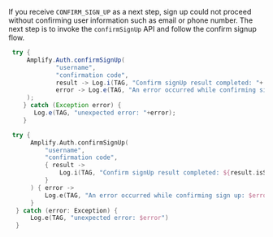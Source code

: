If you receive `CONFIRM_SIGN_UP` as a next step, sign up could not proceed without confirming user information such as email or phone number. The next step is to invoke the `confirmSignUp` API and follow the confirm signup flow.

<BlockSwitcher>

<Block name="Java">

```java
 try {
     Amplify.Auth.confirmSignUp(
             "username",
             "confirmation code",
             result -> Log.i(TAG, "Confirm signUp result completed: "+ result.isSignUpComplete()),
             error -> Log.e(TAG, "An error occurred while confirming sign up: "+ error)
     );
    } catch (Exception error) {
       Log.e(TAG, "unexpected error: "+error);
    }
```
</Block>

<Block name="Kotlin">

```kotlin
 try {
      Amplify.Auth.confirmSignUp(
          "username",
          "confirmation code",
          { result ->
              Log.i(TAG, "Confirm signUp result completed: ${result.isSignUpComplete}")
          }
      ) { error ->
          Log.e(TAG, "An error occurred while confirming sign up: $error")
      }
  } catch (error: Exception) {
      Log.e(TAG, "unexpected error: $error")
  }
```
</Block>

</BlockSwitcher>
